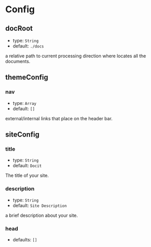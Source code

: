 # Config

## docRoot

- type: `String`
- default: `./docs`

a relative path to current processing direction where locates all the documents.

## themeConfig

### nav

- type: `Array`
- default: `[]`

external/internal links that place on the header bar.

## siteConfig

### title

- type: `String`
- default: `Docit`

The title of your site.

### description

- type: `String`
- default: `Site Description`

a brief description about your site.

### head

- defaults: `[]`

```

```
